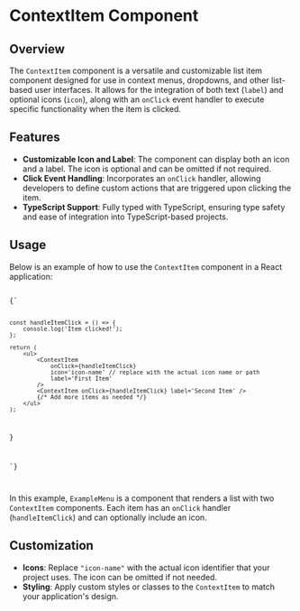 
# ContextItem Component

## Overview

The `ContextItem` component is a versatile and customizable list item component designed for use in context menus,
dropdowns, and other list-based user interfaces. It allows for the integration of both text (`label`) and optional icons
(`icon`), along with an `onClick` event handler to execute specific functionality when the item is clicked.

## Features

-   **Customizable Icon and Label**: The component can display both an icon and a label. The icon is optional and can be
    omitted if not required.
-   **Click Event Handling**: Incorporates an `onClick` handler, allowing developers to define custom actions that are
    triggered upon clicking the item.
-   **TypeScript Support**: Fully typed with TypeScript, ensuring type safety and ease of integration into
    TypeScript-based projects.

<Example />

## Usage

Below is an example of how to use the `ContextItem` component in a React application:

<Code>
{`

	const handleItemClick = () => {
		console.log('Item clicked!');
	};

    return (
    	<ul>
    		<ContextItem
    			onClick={handleItemClick}
    			icon='icon-name' // replace with the actual icon name or path
    			label='First Item'
    		/>
    		<ContextItem onClick={handleItemClick} label='Second Item' />
    		{/* Add more items as needed */}
    	</ul>
    );

}

`}

</Code>

In this example, `ExampleMenu` is a component that renders a list with two `ContextItem` components. Each item has an
`onClick` handler (`handleItemClick`) and can optionally include an icon.

## Customization

-   **Icons**: Replace `"icon-name"` with the actual icon identifier that your project uses. The icon can be omitted if
    not needed.
-   **Styling**: Apply custom styles or classes to the `ContextItem` to match your application's design.

```

```
